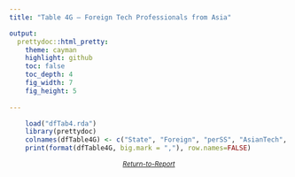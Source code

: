 ```yaml
---
title: "Table 4G — Foreign Tech Professionals from Asia"

output: 
  prettydoc::html_pretty:
    theme: cayman
    highlight: github
    toc: false
    toc_depth: 4
    fig_width: 7
    fig_height: 5
  
---
```


```r
    load("dfTab4.rda") 
    library(prettydoc)
    colnames(dfTable4G) <- c("State", "Foreign", "perSS", "AsianTech", "perT") 
    print(format(dfTable4G, big.mark = ","), row.names=FALSE)  
```
<small><i><center><a href="https://archimedes2kxx.github.io/BestStatesForBlackTech/Report-3.html" target="_self">Return-to-Report</a></center></i></small>
